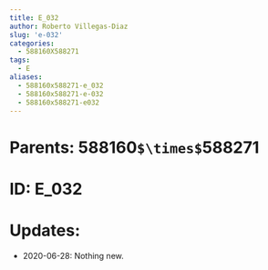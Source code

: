 ```yaml
---
title: E_032
author: Roberto Villegas-Diaz
slug: 'e-032'
categories:
  - 588160X588271
tags:
  - E
aliases:
  - 588160x588271-e_032
  - 588160x588271-e-032
  - 588160x588271-e032
---
```


# **Parents**: 588160`$\times$`588271
# **ID**: E_032
# **Updates**: 
 - 2020-06-28: Nothing new.
